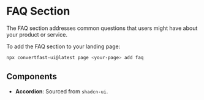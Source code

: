 # FAQ Section

The FAQ section addresses common questions that users might have about your product or service.


<FAQ />

To add the FAQ section to your landing page:

```bash
npx convertfast-ui@latest page <your-page> add faq
```

## Components

- **Accordion**: Sourced from `shadcn-ui`.
